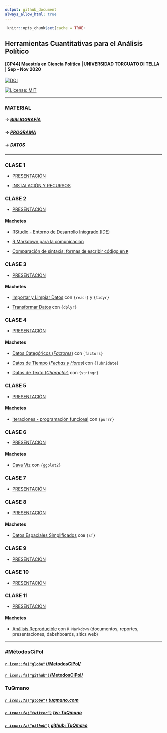 ```yaml
---
output: github_document
always_allow_html: true
---
```


```r

 knitr::opts_chunk$set(cache = TRUE)

```


## Herramientas Cuantitativas para el Análisis Político

#### [CP44] Maestría en Ciencia Política | UNIVERSIDAD TORCUATO DI TELLA | Sep - Nov 2020

[![DOI](https://zenodo.org/badge/DOI/10.5281/zenodo.4115198.svg)](https://doi.org/10.5281/zenodo.4115198) 

[![License: MIT](https://img.shields.io/badge/License-MIT-yellow.svg)](https://opensource.org/licenses/MIT)

---

### MATERIAL

##### -> [BIBLIOGRAFÍA](https://tuqmano.github.io/MetodosCiPol/bibliografia.html)

##### -> [PROGRAMA](https://tuqmano.github.io/MetodosCiPol/programa.html)

##### -> [DATOS](https://tuqmano.github.io/MetodosCiPol/datos.html)

---

### CLASE 1 

* [PRESENTACIÓN](https://tuqmano.github.io/MetodosCiPol/Clase01/Clase1.html) 

* [INSTALACIÓN Y RECURSOS](https://tuqmano.github.io/MetodosCiPol/Clase01/install_soft.html) 


### CLASE 2

* [PRESENTACIÓN](https://tuqmano.github.io/MetodosCiPol/Clase02/Clase2.html) 

#### Machetes 

* [RStudio - Entorno de Desarrollo Integrado (IDE)](https://github.com/rstudio/cheatsheets/blob/master/translations/spanish/rstudio-ide_Spanish_Translation_Monica_Alonso.pdf)  

* [R Markdown para la comunicación](https://rstudio.com/wp-content/uploads/2016/03/rmarkdown-cheatsheet-2.0.pdf)  
* [Comparación de sintaxis: formas de escribir código en `R`](https://github.com/rstudio/cheatsheets/raw/master/translations/spanish/syntax_spanish.pdf)

### CLASE 3

* [PRESENTACIÓN](https://tuqmano.github.io/MetodosCiPol/Clase03/Clase3.html) 

#### Machetes 

* [Importar y Limpiar Datos](https://github.com/rstudio/cheatsheets/raw/master/translations/spanish/data-import-Spanish_translation-2019.pdf)  con `{readr}` y `{tidyr}`

* [Transformar Datos](https://github.com/rstudio/cheatsheets/raw/master/translations/spanish/data-transformation_Spanish.pdf)  con `{dplyr}`


### CLASE 4

* [PRESENTACIÓN](https://tuqmano.github.io/MetodosCiPol/Clase04/Clase4.html) 

#### Machetes 

* [Datos Categóricos (_Factores_)](https://github.com/rstudio/cheatsheets/raw/master/translations/spanish/factors-Spanish.pdf) con `{factors}`

* [Datos de Tiempo (*Fechas y Horas*)](https://github.com/rstudio/cheatsheets/raw/master/translations/spanish/lubridate-Spanish-translation-2019.pdf) con `{lubridate}`

* [Datos de Texto (_Character_)](https://github.com/rstudio/cheatsheets/raw/master/translations/spanish/strings_Spanish.pdf) con `{stringr}`


### CLASE 5

* [PRESENTACIÓN](https://tuqmano.github.io/MetodosCiPol/Clase05/Clase5.html)

#### Machetes 

* [Iteraciones - programación funcional](https://github.com/rstudio/cheatsheets/raw/master/translations/spanish/purrr_COrtega_Spanish.pdf) con `{purrr}`

### CLASE 6

* [PRESENTACIÓN](https://tuqmano.github.io/MetodosCiPol/Clase06/Clase6.html)

#### Machetes 

* [Dava Viz](https://github.com/rstudio/cheatsheets/raw/master/translations/spanish/ggplot2.pdf) con `{ggplot2}`

### CLASE 7

* [PRESENTACIÓN](https://tuqmano.github.io/MetodosCiPol/Clase07/Clase7.html)


### CLASE 8

* [PRESENTACIÓN](https://tuqmano.github.io/MetodosCiPol/Clase08/Clase8.html)

#### Machetes 

* [Datos Espaciales Simplificados](https://github.com/rstudio/cheatsheets/raw/master/sf.pdf) con `{sf}`


### CLASE 9

* [PRESENTACIÓN](https://tuqmano.github.io/MetodosCiPol/Clase09/Clase9.html)


### CLASE 10

* [PRESENTACIÓN](https://tuqmano.github.io/MetodosCiPol/Clase10/Clase10.html)

### CLASE 11

* [PRESENTACIÓN](https://tuqmano.github.io/MetodosCiPol/Clase11/Clase11.html)

#### Machetes 

* [Análisis Reproducible](https://github.com/rstudio/cheatsheets/raw/master/translations/spanish/rmarkdown-2.0_Spanish.pdf) con `R Markdown` (documentos, reportes, presentaciones, dabshboards, sitios web)

---

###  #MétodosCiPol

#### [`r icon::fa("globe")`/MetodosCiPol/](https://tuqmano.github.io/MetodosCiPol/)

#### [`r icon::fa("github")`/MetodosCiPol/](https://github.com/TuQmano/MetodosCiPol)


### TuQmano

##### [`r icon::fa("globe")`](https://www.tuqmano.com/) [tuqmano.com](https://www.tuqmano.com/) 
##### [`r icon::fa("twitter")`](https://twitter.com/TuQmano)  [tw: TuQmano](https://twitter.com/TuQmano) 
##### [`r icon::fa("github")`](https://github.com/tuqmano) [github: TuQmano](https://github.com/tuqmano)


